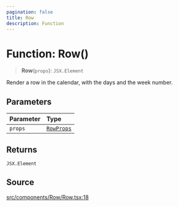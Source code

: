 ```yaml
---
pagination: false
title: Row
description: Function
---
```


# Function: Row()

> **Row**(`props`): `JSX.Element`

Render a row in the calendar, with the days and the week number.

## Parameters

| Parameter | Type |
| :------ | :------ |
| `props` | [`RowProps`](/api/latest/interfaces/RowProps.mdx) |

## Returns

`JSX.Element`

## Source

[src/components/Row/Row.tsx:18](https://github.com/gpbl/react-day-picker/blob/575f9be39/src/components/Row/Row.tsx#L18)
